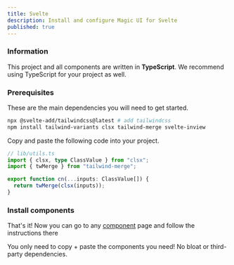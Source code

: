 ```yaml
---
title: Svelte
description: Install and configure Magic UI for Svelte
published: true
---
```


<Steps>

### Information

This project and all components are written in **TypeScript**. We recommend using TypeScript for your project as well.

### Prerequisites

These are the main dependencies you will need to get started.

```bash
npx @svelte-add/tailwindcss@latest # add tailwindcss
npm install tailwind-variants clsx tailwind-merge svelte-inview
```

Copy and paste the following code into your project.

```typescript
// lib/utils.ts
import { clsx, type ClassValue } from "clsx";
import { twMerge } from "tailwind-merge";

export function cn(...inputs: ClassValue[]) {
  return twMerge(clsx(inputs));
}
```

### Install components

That's it! Now you can go to any [component](/components) page and follow the instructions there

You only need to copy + paste the components you need! No bloat or third-party dependencies.

</Steps>
